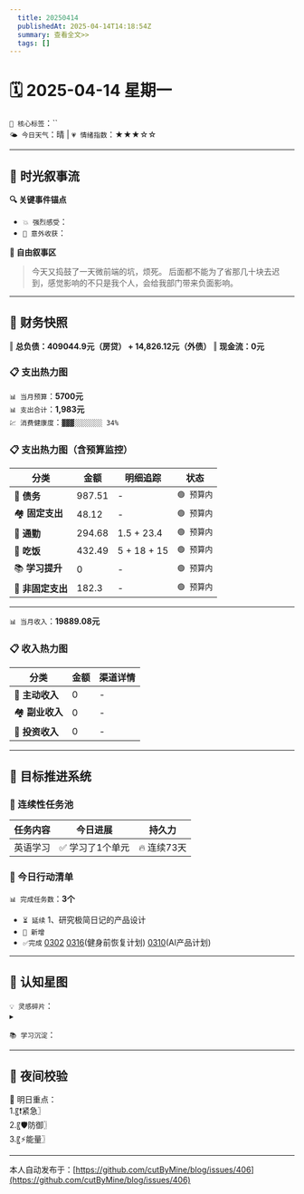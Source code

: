 ```yaml
---
  title: 20250414
  publishedAt: 2025-04-14T14:18:54Z
  summary: 查看全文>>
  tags: []
---
```


# 🗓️ 2025-04-14 星期一
`🔑 核心标签`：``  
`🌤️ 今日天气`：晴 | `💗 情绪指数`：★★★☆☆  

---


## 🌊 **时光叙事流**
**🔍 关键事件锚点**  
- `💥 强烈感受`：            
- `🎉 意外收获`：      

**📖 自由叙事区**  
> 今天又捣鼓了一天微前端的坑，烦死。
> 后面都不能为了省那几十块去迟到，感觉影响的不只是我个人，会给我部门带来负面影响。

---

## 💸 **财务快照**
‖ **总负债：409044.9元（房贷） + 14,826.12元（外债）**
‖ **现金流：0元**

### 📋 支出热力图

`📊 当月预算`：**5700元**  
`📊 支出合计`：**1,983元**  
`💹 消费健康度`：`▓▓▓░░░░░░░ 34%`  
### 📋 支出热力图（含预算监控）
| 分类         | 金额    | 明细追踪                  | 状态           |
|--------------|---------|---------------------------|----------------|
| 🏦 **债务**    | 987.51   | -    | `🟢 预算内`   |
| 🏘️ **固定支出** | 48.12     |  -   | `🟢 预算内`     |
| 🚌 **通勤**     | 294.68      | 1.5 + 23.4      | `🟢 预算内`     |
| 🍜 **吃饭**     |  432.49   | 5 + 18 + 15   | `🟢 预算内`   |
| 📚 **学习提升** | 0      | -       | `🟢 预算内`     |
| 🎲 **非固定支出** | 182.3     | -     | `🟢 预算内`  |
---

`📊 当月收入`：**19889.08元**  

### 📋 收入热力图
| 分类         | 金额    | 渠道详情             |
|--------------|---------|-------------------------|
| 🏦 **主动收入**  | 0                | -        |
| 🏘️ **副业收入**  | 0                | -        |
| 🚌 **投资收入**  | 0                | -        |



---

## 🎯 **目标推进系统**

### 🔄 连续性任务池
| 任务内容                | 今日进展          | 持久力     |
|-------------------------|-------------------|------------|
| 英语学习         | ✅ 学习了1个单元 | 🔥 连续73天  |



### 📌 今日行动清单

`📊 完成任务数`：**3个**  
- `⏳ 延续` 1、研究极简日记的产品设计             
- `🚩 新增`   
- `✅完成` [0302](note://WEB9685e40ae7a6464db1196641a1ffd0ee)   [0316](note://WEBc1fcc89ec3e741538b703e8017b38c9f)(健身前恢复计划)  [0310](note://WEBfc89f9187c014fbe9fab88e2d09b4bde)(AI产品计划)


---

## 🌌 **认知星图**
`💡 灵感碎片`：  
▸ 


`📚 学习沉淀`：  
> 

---

## 🌃 夜间校验

🚀 明日重点：  
1.〖❗紧急〗  
2.〖🛡️防御〗  
3.〖⚡能量〗

---
本人自动发布于：[https://github.com/cutByMine/blog/issues/406](https://github.com/cutByMine/blog/issues/406)
